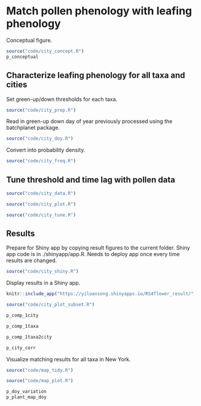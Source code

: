 # Match pollen phenology with leafing phenology
Conceptual figure.
```r
source("code/city_concept.R")
p_conceptual
```

## Characterize leafing phenology for all taxa and cities
Set green-up/down thresholds for each taxa.
```r
source("code/city_prep.R")
```

Read in green-up down day of year previously processed using the batchplanet package.
```r
source("code/city_doy.R")
```

Convert into probability density.
```r
source("code/city_freq.R")
```

## Tune threshold and time lag with pollen data
```r
source("code/city_data.R")
```

```r
source("code/city_plot.R")
```

```r
source("code/city_tune.R")
```

## Results
Prepare for Shiny app by copying result figures to the current folder. Shiny app code is in ./shinyapp/app.R. Needs to deploy app once every time results are changed.
```r
source("code/city_shiny.R")
```

Display results in a Shiny app.
```r
knitr::include_app("https://yiluansong.shinyapps.io/RS4flower_result/", height = "600px")
```

```r
source("code/city_plot_subset.R")
```

```r
p_comp_1city
```

```r
p_comp_1taxa
```

```r
p_comp_1taxa2city
```

```r
p_city_corr
```

Visualize matching results for all taxa in New York.
```r
source("code/map_tidy.R")
```

```r
source("code/map_plot.R")
```

```r
p_doy_variation
p_plant_map_doy
```
